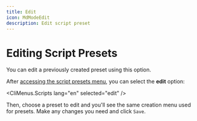 ```yaml
---
title: Edit
icon: MdModeEdit
description: Edit script preset
---
```


# Editing Script Presets

You can edit a previously created preset using this option.

After [accessing the script presets menu](/docs/presets/scripts/start), you can select the **edit** option:

<CliMenus.Scripts lang="en" selected="edit" />

Then, choose a preset to edit and you'll see the same creation menu used for presets. Make any changes you need and click `Save`.
